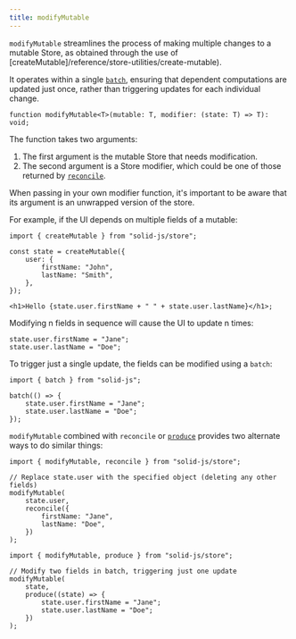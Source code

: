 ```yaml
---
title: modifyMutable
---
```


`modifyMutable` streamlines the process of making multiple changes to a mutable Store, as obtained through the use of [createMutable]/reference/store-utilities/create-mutable).

It operates within a single [`batch`](/solid-js/reference/reactive-utilities/batch), ensuring that dependent computations are updated just once, rather than triggering updates for each individual change.

```tsx
function modifyMutable<T>(mutable: T, modifier: (state: T) => T): void;
```

The function takes two arguments:

1. The first argument is the mutable Store that needs modification.
2. The second argument is a Store modifier, which could be one of those returned by [`reconcile`](/solid-js/reference/store-utilities/reconcile).

<Callout type="caution">
	When passing in your own modifier function, it's important to be aware that
	its argument is an unwrapped version of the store.
</Callout>

For example, if the UI depends on multiple fields of a mutable:

```tsx
import { createMutable } from "solid-js/store";

const state = createMutable({
	user: {
		firstName: "John",
		lastName: "Smith",
	},
});

<h1>Hello {state.user.firstName + " " + state.user.lastName}</h1>;
```

Modifying n fields in sequence will cause the UI to update n times:

```tsx
state.user.firstName = "Jane";
state.user.lastName = "Doe";
```

To trigger just a single update, the fields can be modified using a `batch`:

```tsx
import { batch } from "solid-js";

batch(() => {
	state.user.firstName = "Jane";
	state.user.lastName = "Doe";
});
```

`modifyMutable` combined with `reconcile` or [`produce`](/solid-js/reference/store-utilities/produce) provides two alternate ways to do similar things:

```tsx
import { modifyMutable, reconcile } from "solid-js/store";

// Replace state.user with the specified object (deleting any other fields)
modifyMutable(
	state.user,
	reconcile({
		firstName: "Jane",
		lastName: "Doe",
	})
);
```

```tsx
import { modifyMutable, produce } from "solid-js/store";

// Modify two fields in batch, triggering just one update
modifyMutable(
	state,
	produce((state) => {
		state.user.firstName = "Jane";
		state.user.lastName = "Doe";
	})
);
```
